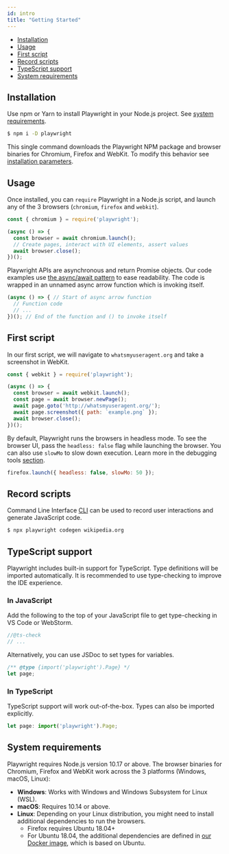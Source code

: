 ```yaml
---
id: intro
title: "Getting Started"
---
```


- [Installation](#installation)
- [Usage](#usage)
- [First script](#first-script)
- [Record scripts](#record-scripts)
- [TypeScript support](#typescript-support)
- [System requirements](#system-requirements)

## Installation

Use npm or Yarn to install Playwright in your Node.js project. See [system requirements](#system-requirements).

```sh
$ npm i -D playwright
```

This single command downloads the Playwright NPM package and browser binaries for Chromium, Firefox and WebKit. To modify this behavior see [installation parameters](./installation.mdx).

## Usage

Once installed, you can `require` Playwright in a Node.js script, and launch any of the 3 browsers (`chromium`, `firefox` and `webkit`).

```js
const { chromium } = require('playwright');

(async () => {
  const browser = await chromium.launch();
  // Create pages, interact with UI elements, assert values
  await browser.close();
})();
```

Playwright APIs are asynchronous and return Promise objects. Our code examples use [the async/await pattern](https://developer.mozilla.org/en-US/docs/Learn/JavaScript/Asynchronous/Async_await) to ease readability. The code is wrapped in an unnamed async arrow function which is invoking itself.

```js
(async () => { // Start of async arrow function
  // Function code
  // ...
})(); // End of the function and () to invoke itself
```

## First script

In our first script, we will navigate to `whatsmyuseragent.org` and take a screenshot in WebKit.

```js
const { webkit } = require('playwright');

(async () => {
  const browser = await webkit.launch();
  const page = await browser.newPage();
  await page.goto('http://whatsmyuseragent.org/');
  await page.screenshot({ path: `example.png` });
  await browser.close();
})();
```

By default, Playwright runs the browsers in headless mode. To see the browser UI, pass the `headless: false` flag while launching the browser. You can also use `slowMo` to slow down execution. Learn more in the debugging tools [section](./debug.mdx).

```js
firefox.launch({ headless: false, slowMo: 50 });
```

## Record scripts

Command Line Interface [CLI](./cli.mdx) can be used to record user interactions and generate JavaScript code.

```sh
$ npx playwright codegen wikipedia.org
```

## TypeScript support

Playwright includes built-in support for TypeScript. Type definitions will be imported automatically. It is recommended to use type-checking to improve the IDE experience.

### In JavaScript

Add the following to the top of your JavaScript file to get type-checking in VS Code or WebStorm.

```js
//@ts-check
// ...
```

Alternatively, you can use JSDoc to set types for variables.

```js
/** @type {import('playwright').Page} */
let page;
```

### In TypeScript

TypeScript support will work out-of-the-box. Types can also be imported explicitly.

```js
let page: import('playwright').Page;
```

## System requirements

Playwright requires Node.js version 10.17 or above. The browser binaries for Chromium, Firefox and WebKit work across the 3 platforms (Windows, macOS, Linux):
* **Windows**: Works with Windows and Windows Subsystem for Linux (WSL).
* **macOS**: Requires 10.14 or above.
* **Linux**: Depending on your Linux distribution, you might need to install additional dependencies to run the browsers.
  * Firefox requires Ubuntu 18.04+
  * For Ubuntu 18.04, the additional dependencies are defined in [our Docker image](https://github.com/microsoft/playwright/blob/master/utils/docker/Dockerfile.bionic), which is based on Ubuntu.

[Accessibility]: ./api/class-accessibility.mdx "Accessibility"
[Browser]: ./api/class-browser.mdx "Browser"
[BrowserContext]: ./api/class-browsercontext.mdx "BrowserContext"
[BrowserServer]: ./api/class-browserserver.mdx "BrowserServer"
[BrowserType]: ./api/class-browsertype.mdx "BrowserType"
[CDPSession]: ./api/class-cdpsession.mdx "CDPSession"
[ChromiumBrowser]: ./api/class-chromiumbrowser.mdx "ChromiumBrowser"
[ChromiumBrowserContext]: ./api/class-chromiumbrowsercontext.mdx "ChromiumBrowserContext"
[ChromiumCoverage]: ./api/class-chromiumcoverage.mdx "ChromiumCoverage"
[ConsoleMessage]: ./api/class-consolemessage.mdx "ConsoleMessage"
[Dialog]: ./api/class-dialog.mdx "Dialog"
[Download]: ./api/class-download.mdx "Download"
[ElementHandle]: ./api/class-elementhandle.mdx "ElementHandle"
[FileChooser]: ./api/class-filechooser.mdx "FileChooser"
[FirefoxBrowser]: ./api/class-firefoxbrowser.mdx "FirefoxBrowser"
[Frame]: ./api/class-frame.mdx "Frame"
[JSHandle]: ./api/class-jshandle.mdx "JSHandle"
[Keyboard]: ./api/class-keyboard.mdx "Keyboard"
[Logger]: ./api/class-logger.mdx "Logger"
[Mouse]: ./api/class-mouse.mdx "Mouse"
[Page]: ./api/class-page.mdx "Page"
[Playwright]: ./api/class-playwright.mdx "Playwright"
[Request]: ./api/class-request.mdx "Request"
[Response]: ./api/class-response.mdx "Response"
[Route]: ./api/class-route.mdx "Route"
[Selectors]: ./api/class-selectors.mdx "Selectors"
[TimeoutError]: ./api/class-timeouterror.mdx "TimeoutError"
[Touchscreen]: ./api/class-touchscreen.mdx "Touchscreen"
[Video]: ./api/class-video.mdx "Video"
[WebKitBrowser]: ./api/class-webkitbrowser.mdx "WebKitBrowser"
[WebSocket]: ./api/class-websocket.mdx "WebSocket"
[Worker]: ./api/class-worker.mdx "Worker"
[Element]: https://developer.mozilla.org/en-US/docs/Web/API/element "Element"
[Evaluation Argument]: ./core-concepts.mdx#evaluationargument "Evaluation Argument"
[Promise]: https://developer.mozilla.org/en-US/docs/Web/JavaScript/Reference/Global_Objects/Promise "Promise"
[iterator]: https://developer.mozilla.org/en-US/docs/Web/JavaScript/Reference/Iteration_protocols "Iterator"
[origin]: https://developer.mozilla.org/en-US/docs/Glossary/Origin "Origin"
[selector]: https://developer.mozilla.org/en-US/docs/Web/CSS/CSS_Selectors "selector"
[Serializable]: https://developer.mozilla.org/en-US/docs/Web/JavaScript/Reference/Global_Objects/JSON/stringify#Description "Serializable"
[UIEvent.detail]: https://developer.mozilla.org/en-US/docs/Web/API/UIEvent/detail "UIEvent.detail"
[UnixTime]: https://en.wikipedia.org/wiki/Unix_time "Unix Time"
[xpath]: https://developer.mozilla.org/en-US/docs/Web/XPath "xpath"

[Array]: https://developer.mozilla.org/en-US/docs/Web/JavaScript/Reference/Global_Objects/Array "Array"
[boolean]: https://developer.mozilla.org/en-US/docs/Web/JavaScript/Data_structures#Boolean_type "Boolean"
[Buffer]: https://nodejs.org/api/buffer.html#buffer_class_buffer "Buffer"
[ChildProcess]: https://nodejs.org/api/child_process.html "ChildProcess"
[Error]: https://nodejs.org/api/errors.html#errors_class_error "Error"
[EventEmitter]: https://nodejs.org/api/events.html#events_class_eventemitter "EventEmitter"
[function]: https://developer.mozilla.org/en-US/docs/Web/JavaScript/Reference/Global_Objects/Function "Function"
[Map]: https://developer.mozilla.org/en-US/docs/Web/JavaScript/Reference/Global_Objects/Map "Map"
[null]: https://developer.mozilla.org/en-US/docs/Web/JavaScript/Reference/Global_Objects/null "null"
[number]: https://developer.mozilla.org/en-US/docs/Web/JavaScript/Data_structures#Number_type "Number"
[Object]: https://developer.mozilla.org/en-US/docs/Web/JavaScript/Reference/Global_Objects/Object "Object"
[Promise]: https://developer.mozilla.org/en-US/docs/Web/JavaScript/Reference/Global_Objects/Promise "Promise"
[Readable]: https://nodejs.org/api/stream.html#stream_class_stream_readable "Readable"
[RegExp]: https://developer.mozilla.org/en-US/docs/Web/JavaScript/Reference/Global_Objects/RegExp "RegExp"
[string]: https://developer.mozilla.org/en-US/docs/Web/JavaScript/Data_structures#String_type "string"
[URL]: https://nodejs.org/api/url.html "URL"